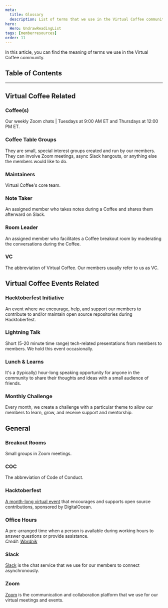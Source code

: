 ```yaml
---
meta:
  title: Glossary
  description: List of terms that we use in the Virtual Coffee community.
hero:
  Hero: UndrawReadingList
tags: [memberresources]
order: 11
---
```



<TextContainer background="light" showBackToTopLink={false}>

<LeadText>

In this article, you can find the meaning of terms we use in the Virtual Coffee community.

</LeadText>

</TextContainer>

## Table of Contents

<TextContainer>

---

## Virtual Coffee Related

### Coffee(s)

Our weekly Zoom chats | Tuesdays at 9:00 AM ET and Thursdays at 12:00 PM ET.

### Coffee Table Groups

They are small, special interest groups created and run by our members. They can involve Zoom meetings, async Slack hangouts, or anything else the members would like to do.

### Maintainers

Virtual Coffee's <Link to="/members">core team</Link>.

### Note Taker

An assigned member who takes notes during a Coffee and shares them afterward on Slack.

### Room Leader

An assigned member who facilitates a Coffee <Link to="/resources/virtual-coffee-handbook/guides-to-virtual-coffee/glossary#breakout-rooms">breakout room</Link> by moderating the conversations during the Coffee.

### VC

The abbreviation of Virtual Coffee. Our members usually refer to us as VC.

</TextContainer>

<TextContainer>

## Virtual Coffee Events Related

### Hacktoberfest Initiative

An event where we encourage, help, and support our members to contribute to and/or maintain open source repositories during <Link to="/resources/virtual-coffee-handbook/guides-to-virtual-coffee/glossary#hacktoberfest">Hacktoberfest</Link>.

### Lightning Talk

Short (5-20 minute time range) tech-related presentations from members to members. We hold this event occasionally.

### Lunch & Learns

It's a (typically) hour-long speaking opportunity for anyone in the community to share their thoughts and ideas with a small audience of friends.

### Monthly Challenge

Every month, we create a challenge with a particular theme to allow our members to learn, grow, and receive support and mentorship.

</TextContainer>

<TextContainer>

## General

### Breakout Rooms

Small groups in Zoom meetings.

### COC

The abbreviation of Code of Conduct.

### Hacktoberfest

[A month-long virtual event](https://hacktoberfest.com/) that encourages and supports open source contributions, sponsored by DigitalOcean.

### Office Hours

A pre-arranged time when a person is available during working hours to answer questions or provide assistance. <br />
_Credit: [Wordnik](https://www.wordnik.com/words/office%20hours)_

### Slack

[Slack](https://slack.com/) is the chat service that we use for our members to connect asynchronously.

### Zoom

[Zoom](https://zoom.us/) is the communication and collaboration platform that we use for our virtual meetings and events.

</TextContainer>
